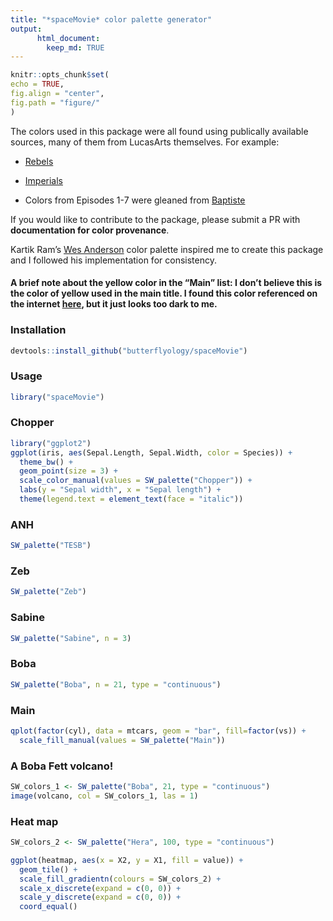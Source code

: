 ```yaml
---
title: "*spaceMovie* color palette generator"
output:  
      html_document:  
        keep_md: TRUE 
---
```

```r
knitr::opts_chunk$set(
echo = TRUE, 
fig.align = "center",
fig.path = "figure/"
)
```

The colors used in this package were all found using publically available sources, many of them from LucasArts themselves. For example:

- [Rebels](http://www.starwars.com/news/star-wars-rebels-costume-color-guide-for-padawans-twileks-and-more)
- [Imperials](http://www.starwars.com/news/star-wars-rebels-costume-color-guide-for-imperials)

- Colors from Episodes 1-7 were gleaned from [Baptiste](http://www.fubiz.net/en/2015/04/20/the-colors-of-star-wars-palettes/)

If you would like to contribute to the package, please submit a PR with **documentation for color provenance**.

Kartik Ram's [Wes Anderson](https://github.com/karthik/wesanderson) color palette inspired me to create this package and I followed his implementation for consistency.

#### A brief note about the yellow color in the "Main" list: I don't believe this is the color of yellow used in the main title. I found this color referenced on the internet [here](), but it just looks too dark to me.

### Installation
```r
devtools::install_github("butterflyology/spaceMovie")
```

### Usage
```r
library("spaceMovie")
```

### Chopper
```r
library("ggplot2")
ggplot(iris, aes(Sepal.Length, Sepal.Width, color = Species)) +
  theme_bw() +
  geom_point(size = 3) +
  scale_color_manual(values = SW_palette("Chopper")) +
  labs(y = "Sepal width", x = "Sepal length") +
  theme(legend.text = element_text(face = "italic"))
```

### ANH
```r
SW_palette("TESB")
```

### Zeb
```r
SW_palette("Zeb")
```

### Sabine
```r
SW_palette("Sabine", n = 3)
```

### Boba
```r
SW_palette("Boba", n = 21, type = "continuous")
```

### Main
```r
qplot(factor(cyl), data = mtcars, geom = "bar", fill=factor(vs)) +
  scale_fill_manual(values = SW_palette("Main"))
```

### A Boba Fett volcano!
```r
SW_colors_1 <- SW_palette("Boba", 21, type = "continuous")
image(volcano, col = SW_colors_1, las = 1)
```

### Heat map
```r
SW_colors_2 <- SW_palette("Hera", 100, type = "continuous")

ggplot(heatmap, aes(x = X2, y = X1, fill = value)) + 
  geom_tile() + 
  scale_fill_gradientn(colours = SW_colors_2) + 
  scale_x_discrete(expand = c(0, 0)) +
  scale_y_discrete(expand = c(0, 0)) + 
  coord_equal() 
```
